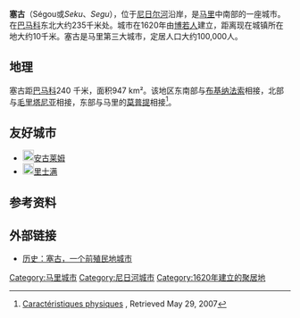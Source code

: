 {{NoteTA
| G1=地名
}}

{{Infobox settlement
<!--See Template:Infobox Settlement for additional fields that may be available-->
<!--See the Table at Infobox Settlement for all fields and descriptions of usage-->
<!-- Basic info  ---------------->
|name                   = 塞古<!-- at least one of the first two fields must be filled in -->
|official_name          =
|other_name             =
|native_name            = Ségou 
|nickname               =
|settlement_type        = <!--such as Town, Village, City, Borough etc.-->
|total_type             = <!-- to set a non-standard label for total area and population rows -->
|motto                  =
|translit_lang1=
|translit_lang1_type=
|translit_lang1_info=
|translit_lang1_type1=
|translit_lang1_info1=
|translit_lang1_type2=
|translit_lang1_info2=

<!-- images and maps  ----------->
|image_skyline          =Segou 120.jpg
|imagesize              =300px
|image_caption          =塞古人在工作
|image_flag             =
|flag_size              =
|image_seal             =
|seal_size              =
|image_shield           =
|shield_size            =
|image_blank_emblem     =
|blank_emblem_type      =
|blank_emblem_size      =
|image_map              =
|mapsize                =
|map_caption            =
|image_map1             =
|mapsize1               =
|map_caption1           =
|image_dot_map          =
|dot_mapsize            =
|dot_map_caption        =
|dot_x =  |dot_y =
|pushpin_map            = Mali<!-- name of a location map as per Template:Location_map -->
|pushpin_label_position = <!-- position of the pushpin label: left, right, top, bottom, none -->
|pushpin_map_caption    =在马里的位置
|pushpin_mapsize        =
<!-- Location ------------------>
|coordinates_region     = ML
|subdivision_type       = 国家
|subdivision_name       = {{MLI}}
|subdivision_type1      = 地区
|subdivision_name1      =塞古区
|subdivision_type2      = 
|subdivision_name2      =
|subdivision_type3      =
|subdivision_name3      =
|subdivision_type4      =
|subdivision_name4      =
<!-- Smaller parts (e.g. boroughs of a city) and seat of government -->
|seat_type              =
|seat                   =
|parts_type             =
|parts_style            = <!-- =list (for list), coll (for collapsed list), para (for paragraph format)
                               Default is list if up to 5 items, coll if more than 5-->
|parts                  = <!-- parts text, or header for parts list -->
|p1                     =
|p2                     = <!-- etc. up to p50: for separate parts to be listed-->
<!-- Politics ----------------->
|government_footnotes   =
|government_type        =
|leader_title           =
|leader_name            =
|leader_title1          = <!-- for places with, say, both a mayor and a city manager -->
|leader_name1           =
|leader_title2          =
|leader_name2           =
|leader_title3          =
|leader_name3           =
|leader_title4          =
|leader_name4           =
|established_title      = <!-- Settled -->
|established_date       = 1620
|established_title1     = <!-- Incorporated (town) -->
|established_date1      =
|established_title2     = <!-- Incorporated (city) -->
|established_date2      =
|established_title3     =
|established_date3      =
|founder                =
|named_for              =
<!-- Area    --------------------->
|area_magnitude         = <!-- use only to set a special wikilink -->
|unit_pref                = <!--Enter: Imperial, to display imperial before metric-->
|area_footnotes           =
|area_total_km2           = <!-- ALL fields with measurements are subject to automatic unit conversion-->
|area_land_km2            = <!--See table @ Template:Infobox Settlement for details on unit conversion-->
|area_water_km2           =
|area_total_dunam         = <!--Used in Middle East articles only-->
|area_total_sq_mi         =
|area_land_sq_mi          =
|area_water_sq_mi         =
|area_water_percent       =
|area_urban_km2           =
|area_urban_sq_mi         =
|area_metro_km2           =
|area_metro_sq_mi         =
|area_blank1_title        =
|area_blank1_km2          =
|area_blank1_sq_mi        =
<!-- Elevation -------------------------->
|elevation_footnotes      = <!--for references: use <ref> </ref> tags-->
|elevation_m              =
|elevation_ft             =
|elevation_max_m            =
|elevation_max_ft           =
|elevation_min_m            =
|elevation_min_ft           =
<!-- Population   ----------------------->
|population_as_of               =
|population_footnotes           =
|population_note                =
|population_total               =100000
|population_density_km2         = <!--For automatic calculation, any density field may contain: auto -->
|population_density_sq_mi       =
|population_metro               =
|population_density_metro_km2   =
|population_density_metro_sq_mi =
|population_urban               =
|population_density_urban_km2   =
|population_density_urban_sq_mi =
|population_blank1_title        =
|population_blank1              =
|population_density_blank1_km2 =
|population_density_blank1_sq_mi =
<!-- General information  --------------->
|timezone               = [[Greenwich_Mean_Time|GMT]]
|utc_offset             = +0
|timezone_DST           =
|utc_offset_DST         =
| coor_type             = <!-- can be used to specify what the coordinates refer to -->
|latd=13 |latm=27 |lats= |latNS=N
|longd=6 |longm=16 |longs= |longEW=W
<!-- Area/postal codes & others -------->
|postal_code_type       = <!-- enter ZIP code, Postcode, Post code, Postal code... -->
|postal_code            =
|area_code              =
|twin1                  =
|twin1_country          =
|twin2                  =
|twin2_country          =
|twin3                  =
|twin3_country          =
|twin4                  =
|twin4_country          =
|twin5                  =
|twin5_country          =
|twin6                  =
|twin6_country          =
|twin7                  =
|twin7_country          =
|blank_name             =
|blank_info             =
|blank1_name            =
|blank1_info            =
|blank2_name            =
|blank2_info            =
|blank3_name            =
|blank3_info            =
|blank4_name            =
|blank4_info            =
|blank5_name            =
|blank5_info            =
|blank6_name            =
|blank6_info            =
|website                =
|footnotes              =
}}

'''塞古'''（Ségou或''Seku''、''Segu''），位于[[尼日尔河|尼日尔河]]沿岸，是[[马里|马里]]中南部的一座城市。在[[巴马科|巴马科]]东北大约235千米处。城市在1620年由[[博若人|博若人]]建立，距离现在城镇所在地大约10千米。塞古是马里第三大城市，定居人口大约100,000人。

== 地理 ==
塞古距[[巴马科|巴马科]]240 千米，面积947 km²。该地区东南部与[[布基纳法索|布基纳法索]]相接，北部与[[毛里塔尼亚|毛里塔尼亚]]相接，东部与马里的[[莫普提|莫普提]]相接<ref name="regionc">[http://region.segou.net/caracteristique.htm Caractéristiques physiques] {{Wayback|url=http://region.segou.net/caracteristique.htm |date=20131221051737 }}, Retrieved May 29, 2007</ref>。

== 友好城市 ==
* [[File:Flag_of_France.svg|20px]][[安古莱姆|安古莱姆]]
* [[File:Flag_of_the_United_States.svg|20px]][[里士满|里士满]]

== 参考资料 ==
{{Reflist}}

== 外部链接 ==
*[https://web.archive.org/web/20110723200247/http://www.maliweb.net/category.php?NID=40981 历史：塞古，一个前殖民地城市]

{{Coord|13|27|N|6|16|W|region:ML_type:city|display=title}}

{{Niger River}}

{{塞古區}}

[[Category:马里城市|Category:马里城市]]
[[Category:尼日河城市|Category:尼日河城市]]
[[Category:1620年建立的聚居地|Category:1620年建立的聚居地]]